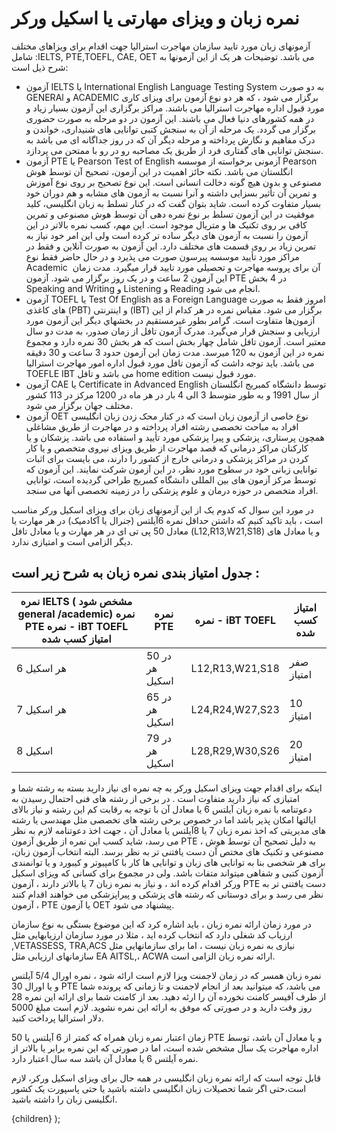 

<h1> نمره زبان  و ویزای مهارتی یا اسکیل ورکر  </h1>

<p> آزمونهای زبان مورد تایید سازمان مهاجرت استرالیا جهت اقدام برای ویزاهای مختلف شامل :IELTS, PTE,TOEFL, CAE, OET می باشد. توضیحات هر یک از این آزمونها به شرح ذیل است: </p>

<ul>
<li>آزمون IELTS یا  International English Language Testing System  به دو صورت GENERAl  و ACADEMIC برگزار می شود ، که هر دو نوع آزمون برای ویزای کاری  مورد قبول اداره مهاجرت استرالیا  می باشند. مراکز برگزاری این آزمون بسیار زیاد و در همه کشورهای دنیا فعال می باشند. این آزمون در دو مرحله به صورت حضوری برگزار می گردد. یک مرحله از آن به سنجش کتبی توانایی های شنیداری، خواندن و درک مفاهیم و نگارش پرداخته و مرحله دیگر آن که در روز جداگانه ای می باشد به سنجش توانایی های گفتاری فرد از طریق یک مصاحبه رو در رو با ممتحن می پردازد.</li>
<li>آزمون PTE یا Pearson Test of English آزمونی برخواسته از موسسه Pearson  انگلستان می باشد. نکته حائز اهمیت در این آزمون، تصحیح آن توسط هوش مصنوعی و بدون هیچ گونه دخالت انسانی است. این نوع تصحیح بر روی نوع آموزش و تمرین آن تأثیر بسزایی داشته و آنرا نسبت به آزمون های مشابه و هم دوران خود بسیار متفاوت کرده است. شاید بتوان گفت که در کنار تسلط به زبان انگلیسی، کلید موفقیت در این آزمون تسلط بر نوع نمره دهی آن توسط هوش مصنوعی و تمرین کافی بر روی تکنیک ها و متریال موجود است. این مهم، کسب نمره بالاتر در این آزمون را نسبت به آزمون های دیگر ساده تر کرده است ولی این امر خود نیاز به تمرین زیاد بر روی قسمت های مختلف دارد. این آزمون به صورت آنلاین و فقط در مراکز مورد تأیید موسسه پیرسون صورت می پذیرد و در حال حاضر فقط نوع Academic &nbsp;آن برای پروسه مهاجرت و تحصیلی مورد تایید قرار میگیرد. مدت زمان این آزمون 2 ساعت و در یک روز برگزار می شود. آزمون PTE در 4 بخش Speaking and Writing و Listening و Reading انجام می شود.</li>
<li>آزمون TOEFL یا Test Of English as a Foreign Language امروز فقط به صورت های کاغذی (PBT) و اینترنتی (IBT) برگزار می شود. مقیاس نمره در هر کدام از این آزمون‌ها متفاوت است. گرامر بطور غيرمستقيم در بخشهاي ديگر اين آزمون مورد ارزیابی و سنجش قرار مي‌گيرد. مدرک آزمون تافل از زمان صدور، به مدت دو سال معتبر است. آزمون تافل شامل چهار بخش است که هر بخش 30 نمره دارد و مجموع نمره در این آزمون به 120 میرسد. مدت زمان این آزمون حدود 3 ساعت و 30 دقیقه می باشد. باید توجه داشت که آزمون تافل مورد قبول اداره امور مهاجرت استرالیا TOEFLE IBT  می باشد و تافل home edition  مورد قبول نیست.</li>
<li>آزمون CAE یا Certificate in Advanced English توسط دانشگاه کمبریج انگلستان از سال 1991 و به طور متوسط 3 الی 4 بار در هر ماه در 1200 مرکز در 113 کشور مختلف جهان برگزار می شود.</li>
<li>آزمون OET نوع خاصی از آزمون زبان است که در کنار محک زدن زبان انگلیسی افراد به مباحث تخصصی رشته افراد پرداخته و در مهاجرت از طریق مشاغلی همچون پرستاری، پزشکی و پیرا پزشکی مورد تأیید و استفاده می باشد. پزشکان و یا کارکنان مراکز درمانی که قصد مهاجرت از طریق ویزای نیروی متخصص و یا کار کردن در مراکز پزشکی و درمانی خارج از کشور را دارند، می بایست برای اثبات توانایی زبانی خود در سطوح مورد نظر، در این آزمون شرکت نمایند. این آزمون که توسط مرکز آزمون های بین المللی دانشگاه کمبریج طراحی گردیده است، توانایی افراد متخصص در حوزه درمان و علوم پزشکی را در زمینه تخصصی آنها می سنجد.</li>
</ul>

<p>
در مورد این سوال که کدوم یک از این آزمونهای زبان  برای ویزای اسکیل ورکر مناسب است ، باید تاکید کنیم که داشتن حداقل نمره 6آیلتس (جنرال یا آکادمیک) در هر مهارت  یا معادل 50 پی تی ای در هر مهارت  و یا معادل تافل (L12,R13,W21,S18) و یا معادل های دیگر الزامی است و امتیازی ندارد.
</p>

<h2> جدول امتیاز بندی نمره زبان به شرح زیر است : </h2>

<table><thead><tr><th>نمره IELTS ( مشخص شود general /academic)	نمره PTE	نمره - iBT   TOEFL	امتیاز کسب شده</th><th>نمره PTE</th><th>نمره - iBT   TOEFL</th><th>امتیاز کسب شده</th></tr></thead><tbody><tr><td>6 هر اسکیل</td><td>50 در هر اسکیل</td><td>L12,R13,W21,S18</td><td>صفر امتیاز</td></tr><tr><td>7 هر اسکیل</td><td>65 در هر اسکیل</td><td>L24,R24,W27,S23</td><td>10 امتیاز</td></tr><tr><td>8 اسکیل</td><td>79 در هر اسکیل</td><td>L28,R29,W30,S26</td><td>20 امتیاز</td></tr></tbody></table>
<p>
اینکه برای اقدام جهت ویزای اسکیل ورکر به چه نمره ای نیاز دارید بسته به رشته شما و امتیازی که نیاز دارید متفاوت است . در  برخی از رشته های فنی احتمال رسیدن به دعوتنامه با نمره زبان آیلتس 6 یا معادل آن  با توجه به رقابت کم این رشته و نیاز بالای ایالتها امکان پذیر باشد اما  در خصوص برخی رشته های تخصصی مثل مهندسی یا  رشته های مدیریتی که اخذ نمره زبان 7 یا 8آیلتس یا معادل آن ، جهت اخذ دعوتنامه لازم به نظر می رسد، شاید  کسب این نمره از طریق آزمون PTE ، به دلیل تصحیح آن توسط هوش مصنوعی و تکنیک های مختص آن دست یافتنی تر  به نظر برسد. البته انتخاب آزمون زبان، برای هر شخصی بنا به توانایی های زبان و توانایی ها کار با کامپیوتر و کیبورد  و یا توانمندی آزمون کتبی و شفاهی میتواند متفات باشد. ولی در مجموع برای کسانی که ویزای اسکیل ورکر اقدام کرده اند ، و نیاز به نمره زبان 7 یا بالاتر دارند ، آزمون PTE  دست یافتنی تر به نظر می رسد و برای دوستانی که رشته های پزشکی و پیراپزشکی می خواهند اقدام کنند ، آزمون PTE یا آزمون OET  پیشنهاد می شود.

در مورد زمان ارائه نمره زبان ، باید اشاره کرد که این موضوع بستگی به نوع سازمان ارزیاب کد شغلی دارد که انتخاب کرده اید ، مثلا در مورد سازمان ارزیابهایی مثل ,VETASSESS, TRA,ACS نیازی به نمره زبان نیست ، اما  برای سازمانهایی مثل سازمانهای ارزیابی مثل EA AITSL,، ACWA ارائه نمره زبان الزامی است.

نمره زبان همسر که در زمان لاجمنت ویزا لازم است ارائه شود ، نمره اورال 5/4 آیلتس و یا اورال 30 PTE می باشد، که میتوانید بعد از انجام لاجمنت و تا زمانی که پرونده شما از طرف آفیسر کامنت نخورده آن را ارئه دهید. بعد از کامنت شما برای ارائه این نمره 28 روز وقت دارید و در صورتی که موفق به ارائه این نمره نشوید. لازم است مبلغ 5000 دلار استرالیا پرداخت کنید.

زمان اعتبار  نمره زبان همراه  که کمتر از 6 آیلتس یا 50 PTE و یا معادل آن باشد، توسط اداره مهاجرت  یک سال مشخص شده است، اما  در صورتی که این نمره  برابر یا بالاتر از نمره آیلتس 6 یا معادل آن باشد سه سال اعتبار دارد. 

 قابل توجه است که ارائه نمره زبان انگلیسی در همه حال برای ویزای اسکیل ورکر، لازم  است،حتی اگر شما تحصیلات زبان انگلیسی داشته باشید یا حتی پاسپورت یک کشور انگلیسی زبان را داشته باشید.
</p>

  <PageLayout>
    <MDXProvider meta={meta}>{children}</MDXProvider>
  </PageLayout>
);
